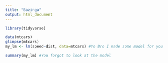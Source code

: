 ```yaml
---
title: "Bazinga"
output: html_document
---
```


```r
library(tidyverse)
```

```r
data(mtcars)
glimpse(mtcars)
my_lm <- lm(speed~dist, data=mtcars) #Yo Bro I made some model for you
```

```r
summary(my_lm) #You forgot to look at the model
```
